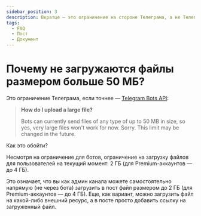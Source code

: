```yaml
---
sidebar_position: 3
description: Вкратце — это ограничение на стороне Телеграма, а не Телепоста
tags:
  - FAQ
  - Пост
  - Документ
---
```


# Почему не загружаются файлы размером больше 50 МБ?

Это ограничение Телеграма, если точнее — [Telegram Bots API](https://core.telegram.org/bots/faq#how-do-i-upload-a-large-file):

> **How do I upload a large file?**
>
> Bots can currently send files of any type of up to 50 MB in size, so yes, very large files won't work for now. Sorry. This limit may be changed in the future.

Как это обойти?

Несмотря на ограничение для ботов, ограничение на загрузку файлов для пользователей на текущий момент: 2 ГБ (для Premium-аккаунтов — до 4 ГБ).

Это означает, что вы как админ канала можете самостоятельно напрямую (не через бота) загрузить в пост файл размером до 2 ГБ (для Premium-аккаунтов — до 4 ГБ).
Еще, как вариант, можно загрузить файл на какой-либо внешний ресурс, а в посте просто добавить ссылку на загруженный файл.

